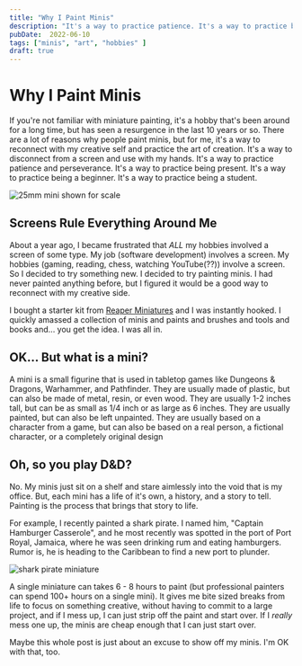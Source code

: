```yaml
---
title: "Why I Paint Minis"
description: "It's a way to practice patience. It's a way to practice being a beginner. It's a way to practice being a student."
pubDate:  2022-06-10
tags: ["minis", "art", "hobbies" ]
draft: true
---
```


# Why I Paint Minis

If you're not familiar with miniature painting, it's a hobby that's been around for a long time, but has seen a resurgence in the last 10 years or so. There are a lot of reasons why people paint minis, but for me, it's a way to reconnect with my creative self and practice the art of creation. It's a way to disconnect from a screen and use with my hands. It's a way to practice patience and perseverance. It's a way to practice being present. It's a way to practice being a beginner. It's a way to practice being a student.

<img src="https://res.cloudinary.com/jared-truscott/image/upload/c_scale,w_250/v1676034231/minis/man-size.webp" alt="25mm mini shown for scale" />

## Screens Rule Everything Around Me

About a year ago, I became frustrated that *ALL* my hobbies involved a screen of some type. My job (software development) involves a screen. My hobbies (gaming, reading, chess, watching YouTube(??)) involve a screen. So I decided to try something new. I decided to try painting minis. I had never painted anything before, but I figured it would be a good way to reconnect with my creative side.

I bought a starter kit from [Reaper Miniatures](https://www.reapermini.com/search/starter%20kit/latest/08906) and I was instantly hooked. I quickly amassed a collection of minis and paints and brushes and tools and books and... you get the idea. I was all in.

## OK... But what is a mini?

A mini is a small figurine that is used in tabletop games like Dungeons & Dragons, Warhammer, and Pathfinder. They are usually made of plastic, but can also be made of metal, resin, or even wood. They are usually 1-2 inches tall, but can be as small as 1/4 inch or as large as 6 inches. They are usually painted, but can also be left unpainted. They are usually based on a character from a game, but can also be based on a real person, a fictional character, or a completely original design

## Oh, so you play D&D?

No. My minis just sit on a shelf and stare aimlessly into the void that is my office. But, each mini has a life of it's own, a history, and a story to tell. Painting is the process that brings that story to life.

For example, I recently painted a shark pirate. I named him, "Captain Hamburger Casserole", and he most recently was spotted in the port of Port Royal, Jamaica, where he was seen drinking rum and eating hamburgers. Rumor is, he is heading to the Caribbean to find a new port to plunder.

<img src="https://res.cloudinary.com/jared-truscott/image/upload/c_scale,w_450/v1676034230/minis/shark-f.webp" alt="shark pirate miniature" />

A single miniature can takes 6 - 8 hours to paint (but professional painters can spend 100+ hours on a single mini). It gives me bite sized breaks from life to focus on something creative, without having to commit to a large project, and if I mess up, I can just strip off the paint and start over. If I *really* mess one up, the minis are cheap enough that I can just start over.

Maybe this whole post is just about an excuse to show off my minis. I'm OK with that, too.
